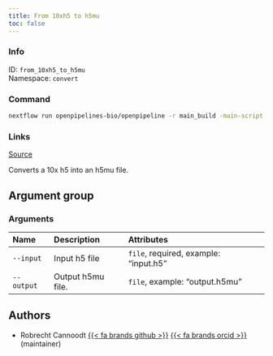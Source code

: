 ```yaml
---
title: From 10xh5 to h5mu
toc: false
---
```


::: {.column-margin}

### Info

ID: `from_10xh5_to_h5mu`  
Namespace: `convert`

### Command

```bash
nextflow run openpipelines-bio/openpipeline -r main_build -main-script target/nextflow/convert/from_10xh5_to_h5mu/main.nf --help
```

### Links
[Source](https://github.com/openpipelines-bio/openpipeline/blob/main/src/convert/from_10xh5_to_h5mu){.btn-action .btn-sm .btn-info .btn role="button"}
:::

Converts a 10x h5 into an h5mu file.


## Argument group

### Arguments



|Name       |Description       |Attributes                            |
|:----------|:-----------------|:-------------------------------------|
|`--input`  |Input h5 file     |`file`, required, example: "input.h5" |
|`--output` |Output h5mu file. |`file`, example: "output.h5mu"        |

## Authors

 * Robrecht Cannoodt [{{< fa brands github >}}](https://github.com/rcannood) [{{< fa brands orcid >}}](https://orcid.org/0000-0003-3641-729X) (maintainer)


